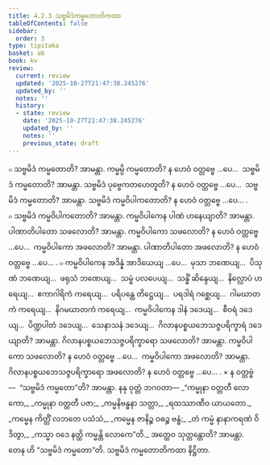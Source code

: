```yaml
---
title: 4.2.3 သဗ္ဗမိဒံကမ္မတောတိကထာ
tableOfContents: false
sidebar:
  order: 3
type: tipitaka
basket: ab
book: kv
review:
  current: review
  updated: '2025-10-27T21:47:38.245276'
  updated_by: ''
  notes: ''
  history:
  - state: review
    date: '2025-10-27T21:47:38.245276'
    updated_by: ''
    notes: ''
    previous_state: draft
---
```



<ReviewStatus review={frontmatter.review} showDetails={true} />

<HypothesisAnnotation frontmatter={frontmatter} />

<DynamicBreadcrumb />

<Division number="783" book="kv" e="ch" v="32" p="395">

<Paragraph number="2446" book="kv">
๐ သဗ္ဗမိဒံ ကမ္မတောတိ? အာမန္တာ. ကမ္မမ္ပိ ကမ္မတောတိ? န ဟေဝံ ဝတ္တဗ္ဗေ …ပေ…  သဗ္ဗမိဒံ ကမ္မတောတိ? အာမန္တာ. သဗ္ဗမိဒံ ပုဗ္ဗေကတဟေတူတိ? န ဟေဝံ ဝတ္တဗ္ဗေ …ပေ…  သဗ္ဗမိဒံ ကမ္မတောတိ? အာမန္တာ. သဗ္ဗမိဒံ ကမ္မဝိပါကတောတိ? န ဟေဝံ ဝတ္တဗ္ဗေ …ပေ… .
</Paragraph>

</Division>
<Division number="784" book="kv" e="ch" v="32" p="396">

<Paragraph number="2447" book="kv">
๐ သဗ္ဗမိဒံ ကမ္မဝိပါကတောတိ? အာမန္တာ. ကမ္မဝိပါကေန ပါဏံ ဟနေယျာတိ? အာမန္တာ. ပါဏာတိပါတော သဖလောတိ? အာမန္တာ. ကမ္မဝိပါကော သဖလောတိ? န ဟေဝံ ဝတ္တဗ္ဗေ …ပေ…  ကမ္မဝိပါကော အဖလောတိ? အာမန္တာ. ပါဏာတိပါတော အဖလောတိ? န ဟေဝံ ဝတ္တဗ္ဗေ …ပေ… .
</Paragraph>

<Paragraph number="2448" book="kv">
๐ ကမ္မဝိပါကေန အဒိန္နံ အာဒိယေယျ …ပေ…  မုသာ ဘဏေယျ…  ပိသုဏံ ဘဏေယျ…  ဖရုသံ ဘဏေယျ…  သမ္ဖံ ပလပေယျ…  သန္ဓိံ ဆိန္ဒေယျ…  နိလ္လောပံ ဟရေယျ…  ဧကာဂါရိကံ ကရေယျ…  ပရိပန္ထေ တိဋ္ဌေယျ…  ပရဒါရံ ဂစ္ဆေယျ…  ဂါမဃာတကံ ကရေယျ…  နိဂမဃာတကံ ကရေယျ…  ကမ္မဝိပါကေန ဒါနံ ဒဒေယျ…  စီဝရံ ဒဒေယျ…  ပိဏ္ဍပါတံ ဒဒေယျ…  သေနာသနံ ဒဒေယျ…  ဂိလာနပစ္စယဘေသဇ္ဇပရိက္ခာရံ ဒဒေယျာတိ? အာမန္တာ. ဂိလာနပစ္စယဘေသဇ္ဇပရိက္ခာရော သဖလောတိ? အာမန္တာ. ကမ္မဝိပါကော သဖလောတိ? န ဟေဝံ ဝတ္တဗ္ဗေ …ပေ…  ကမ္မဝိပါကော အဖလောတိ? အာမန္တာ. ဂိလာနပစ္စယဘေသဇ္ဇပရိက္ခာရော အဖလောတိ? န ဟေဝံ ဝတ္တဗ္ဗေ …ပေ… .
</Paragraph>

</Division>
<Division number="785" book="kv" e="ch" v="32" p="396">

<Paragraph number="2449" book="kv">
× န ဝတ္တဗ္ဗံ—  “သဗ္ဗမိဒံ ကမ္မတော”တိ? အာမန္တာ. နနု ဝုတ္တံ ဘဂဝတာ—
</Paragraph>

<Paragraph number="2450" type="verses" book="kv">
_“ကမ္မုနာ ဝတ္တတီ လောကော,_  
_ကမ္မုနာ ဝတ္တတီ ပဇာ;_  
_ကမ္မနိဗန္ဓနာ သတ္တာ,_  
_ရထဿာဏီဝ ယာယတော._  

</Paragraph>

<Paragraph number="2451" type="verses" book="kv">
_ကမ္မေန ကိတ္တိံ လဘတေ ပသံသံ,_  
_ကမ္မေန ဇာနိဉ္စ ဝဓဉ္စ ဗန္ဓံ;_  
_တံ ကမ္မံ နာနာကရဏံ ဝိဒိတွာ,_  
_ကသ္မာ ဝဒေ နတ္ထိ ကမ္မန္တိ လောကေ”တိ._  

</Paragraph>

<Paragraph number="2452" book="kv">
အတ္ထေဝ သုတ္တန္တောတိ? အာမန္တာ. တေန ဟိ “သဗ္ဗမိဒံ ကမ္မတော”တိ.

</Paragraph>
</Division>

<Paragraph number="2453" type="center" book="kv">
သဗ္ဗမိဒံ ကမ္မတောတိကထာ နိဋ္ဌိတာ.
</Paragraph>